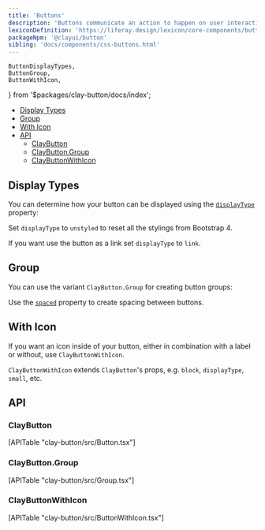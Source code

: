 ```yaml
---
title: 'Buttons'
description: 'Buttons communicate an action to happen on user interaction.'
lexiconDefinition: 'https://liferay.design/lexicon/core-components/buttons/'
packageNpm: '@clayui/button'
sibling: 'docs/components/css-buttons.html'
---
```


	ButtonDisplayTypes,
	ButtonGroup,
	ButtonWithIcon,
} from '$packages/clay-button/docs/index';

<div class="nav-toc-absolute">
<div class="nav-toc">

-   [Display Types](#display-types)
-   [Group](#group)
-   [With Icon](#with-icon)
-   [API](#api)
    -   [ClayButton](#claybutton)
    -   [ClayButton.Group](#claybutton.group)
    -   [ClayButtonWithIcon](#claybuttonwithicon)

</div>
</div>

## Display Types

You can determine how your button can be displayed using the [`displayType`](#api-displayType) property:

Set `displayType` to `unstyled` to reset all the stylings from Bootstrap 4.

If you want use the button as a link set `displayType` to `link`.

<ButtonDisplayTypes />

## Group

You can use the variant `ClayButton.Group` for creating button groups:

Use the [`spaced`](#api-spaced) property to create spacing between buttons.

<ButtonGroup />

## With Icon

If you want an icon inside of your button, either in combination with a label or without, use `ClayButtonWithIcon`.

`ClayButtonWithIcon` extends `ClayButton`'s props, e.g. `block`, `displayType`, `small`, etc.

<ButtonWithIcon />

## API

### ClayButton

<div>[APITable "clay-button/src/Button.tsx"]</div>

### ClayButton.Group

<div>[APITable "clay-button/src/Group.tsx"]</div>

### ClayButtonWithIcon

<div>[APITable "clay-button/src/ButtonWithIcon.tsx"]</div>
